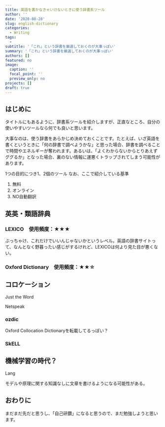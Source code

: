 ```yaml
---
title: 英語を書かなきゃいけないときに使う辞書系ツール
author: ''
date: '2020-08-28'
slug: english-dictionary
categories:
  - Writing
tags:
  - 
subtitle: '「これ」という辞書を厳選しておくのが大事っぽい'
summary: '「これ」という辞書を厳選しておくのが大事っぽい'
authors: []
featured: no
image:
  caption: ''
  focal_point: ''
  preview_only: no
projects: []
draft: true
---
```


## はじめに

タイトルにもあるように、辞書系ツールを紹介しますが、正直なところ、自分の使いやすいツールなら何でも良いと思います。

大事なのは、使う辞書をあらかじめ決めておくことです。たとえば、いざ英語を書くというときに「何の辞書で調べようかな」と思った場合、辞書を調べることで時間やエネルギーが奪われます。あるいは、「よくわからないからとりあえずググるか」となった場合、裏のない情報に運悪くトラップされてしまう可能性があります。

1つの目的につき1、2個のツール
なお、ここで紹介している基準

1. 無料
2. オンライン
3. NO自動翻訳

## 英英・類語辞典

### LEXICO　使用頻度：★★★

ぶっちゃけ、これだけでいいんじゃないかというレベル。英語の辞書サイトって、なんとなく野暮ったい感じがするけれど、LEXICOは何より見た目が悪くない。

### Oxford Dictionary　使用頻度：★★☆

## コロケーション

Just the Word

Netspeak

### ozdic

Oxford Collocation Dictionaryを転載してるっぽい？

### SkELL

## 機械学習の時代？

Lang

モデルや原理に関する知識なしに文章を書けるようになる可能性がある。

## おわりに

まだまだ先だと思うし、「自己研鑽」になると思うので、まだ勉強しようと思います。
